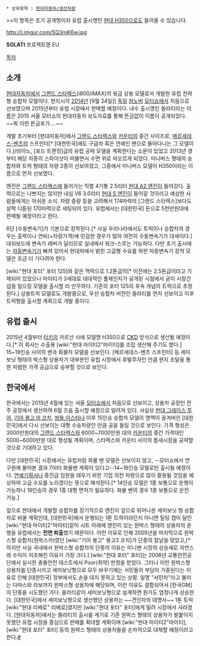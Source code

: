  * 상위항목 : [[현대자동차/생산차량]]

>>이 항목은 초기 공개명이자 유럽 출시명인 [[현대 H350]]으로도 들어올 수 있습니다.

http://i.imgur.com/SQ3mK6w.jpg

'''SOLATI''' 프로젝트명 EU

[[목차]]

== 소개 ==
[[현대자동차]]에서 [[그랜드 스타렉스]](i800/iMAX)의 윗급 상용 모델로서 개발한 유럽 전략형 승합차 모델이다. 현지시각 [[2014년]] [9월 24일]] [[독일]] [[하노버]] [[모터쇼]]에서 처음으로 선보였으며 2015년부터 유럽 시장에서 판매할 예정이다. 내수 출시명인 쏠라티라는 이름은 2015 서울 모터쇼의 현대자동차 보도자료를 통해 뜬금없이 이름이 공개되었다. ~~뭐 이런 뜬금포가....~~

개발 초기부터 [현대자동차]에서 [[그랜드 스타렉스]]와 [[현대 카운티|카운티]]의 중간 사이즈로, [[메르세데스-벤츠]]의 스프린터[* [대한민국]에도 구급차 혹은 연예인 밴으로 돌아다니는 그 모델이다.]/비아노, [포드 트랜짓]급의 유럽 공략 모델을 계획한다는 소문이 있었고 2013년 경부터 해당 차종의 스파이샷이 떠돌면서 수면 위로 떠오르게 되었다. 미니버스 형태의 승합차와 트럭 형태의 차량 2종이 선보여졌고, 그중에서 미니버스 모델이 H350이라는 이름으로 먼저 선보였다. 

엔진은 [[그랜드 스타렉스]]에 들어가는 직렬 4기통 2.5리터 [[현대자동차의 엔진 목록|현대 A2 엔진]]이 들어갔다. 출력으로는 나쁘지는 않지만 내심 V6 3.0리터 [[현대 S 엔진]]이 들어갈 것이라고 예상한 사람들에게는 아쉬운 소식. 차량 중량 등을 고려해서 174마력의 [그랜드 스타렉스]보다도 살짝 디튠된 170마력으로 세팅되어 있다. 유럽에서는 [대한민국] 돈으로 5천만원대에 판매될 예정이라고 한다.

6단 [수동변속기]가 기본으로 장착된다.[* 사실 우리나라에서도 트럭이나 승합차의 경우는 출력이나 연비(+차량가격)에 민감한 경우가 많아 여전히 수동변속기가 대세이다.] 대쉬보드에 변속기 레버가 달리므로 실내에서 워크-스루는 가능하다. 다만 초기 출시에는 [[자동변속기]]가 빠져 있어서 현대차에서 밝힌 고급형 수요를 위한 자동변속기 장착 모델은 조금 더 기다려야 한다.

[wiki:"현대 포터" 포터 125]와 같은 맥락으로 1.2톤급의[* 이전에는 2.5톤급이라고 기제되어 있었으나 마이티가 3세대로 대대적인 풀체인지가 공개된 시점에서 굳이 시장간섭을 일으킬 모델을 출시할 리 만무하다. 기존의 포터 125의 후속 개념의 트럭으로 추정된다.] 상용트럭 모델로도 개발중으로, 우선 승합차 버전인 쏠라티를 먼저 선보이고 이후 트럭형을 출시할 계획으로 개발 중이다.

== 유럽 출시 ==
2015년 4월부터 [[터키]]의 카르산 사에 모델명 H350으로 [[CKD]] 방식으로 생산될 예정이다.[* 이 회사는 수출용 [wiki:"현대 마이티2"마이티]를 조립 생산해 주기도 했다.] 15~19인승 사이의 밴과 화물차 모델을 선보인다. [메르세데스-벤츠 스프린터] 등 세미보닛 형태의 박스형 상용차가 대부분인 유럽 시장에서 후발주자인 만큼 현지 조달을 통한 저렴한 가격 공급으로 승부할 것으로 보인다.

== 한국에서 ==
한국에서는 2015년 4월에 있는 서울 [[모터쇼]]에서 처음으로 선보이고, 상용차 공장인 전주 공장에서 생산하여 6월 즈음 출시할 예정으로 알려져 있다. 사실상 [[현대 그레이스|현대 그레이스 투어]], [[기아 봉고|기아 봉고 III 코치]], [[쌍용 이스타나]] 이후 15인승 승합차 모델의 명맥이 끊겨버린 [대한민국]에서 다시 선보이는 대형 수송차량인 만큼 공을 들일 것으로 보인다. 가격 형성은 3000만원대의 [[현대 그랜드 스타렉스|그랜드 스타렉스]]와 6000~7000만원 대의 [[현대 카운티|카운티]]의 중간 가격대인 5000~6000만원 대로 형성될 계획이며, 스타렉스와 카운티 사이의 틈새시장을 공략할 것으로 기대하고 있다.

다만 [대한민국] 시장에서는 유럽처럼 화물 밴 모델은 선보이지 않고, --모터쇼에서 연구원께 물어본 결과 7미터 화물밴 계획이 있다고--14~16인승 모델로만 출시될 예정이다. [[연예기획사]]나 중진급 임원을 태우기 위한 기업 의전 차량으로 많이 활용될 것임을 예상하여 고급 수요를 노리겠다는 뜻으로 해석된다.[* 14인승 모델은 1종 보통으로 운행이 가능하나 16인승의 경우 1종 대형 면허가 필요하다. 화물 밴의 경우 1종 보통으로 운전 가능.]

앞으로 현대에서 개발할 승합차를 장기적으로 엔진이 앞으로 튀어나온 세미보닛 형 승합차로 바꿀 계획인데, [대한민국]에서 운행되는 1톤 트럭이라던지 아니면 틸팅 캡이 달린 [wiki:"현대 마이티2"마이티]같이 시트 아래에 엔진이 있는 원박스 형태의 상용차의 운행을 유럽에서는 '''전면 퇴출'''했기 때문이다. 이런 이유로 인해 2005년을 마지막으로 원박스형 승합차(원박스카)였던 [wiki:"기아 봉고" 봉고3 코치]가 단종의 칼날을 맞았고,[* 하지만 사실 국내에서 원박스형 승합차의 단종의 이유는 미니밴 시장의 상승세로 자연스레 수익이 저조해진 이유가 가장 크다.] [wiki:"현대 포터" 포터]는 2008년 교통안전공단에서 실시한 충돌안전 테스트에서 Poor(취약) 판정을 받았다. 그러나 이런 원박스형 상용차를 단종시키고 세미보닛형으로 모두 바꾸기에는 서민들의 부담이 가중된다는 이유로 인해 [대한민국] 정부에서도 손을 대지 못하고 있는 상황. 일명 "서민차"라고 불리는 다마스와 라보까지 원박스형 상용차에 해당되며, 이런 이유도 결합되어서 [한국GM]이 단종을 시도했던 거다. 쏠라티같이 세미보닛형으로 설계하면 원가도 엄청나게 상승한다. [대한민국]에서 세미보닛형으로 생산했던 상용차는 ~~견인차의 대명사~~ 1톤 트럭 [wiki:"현대 리베로" 리베로]였지만 [wiki:"현대 포터" 포터]에게 밀려 시장에서 사라졌다. [현대자동차]에서는 쏠라티의 출시를 계기로 기존 원박스 형태의 상용차가 발붙이지 못했던 유럽 시장을 중심으로 판매를 확대할 계획이며 [wiki:"현대 마이티2"마이티], [wiki:"현대 포터" 포터] 등의 원박스 형태의 상용차들을 순차적으로 대체할 예정이라고 한다.[http://auto.daum.net/review/read.daum?articleid=148647&bbsid=3 #]
